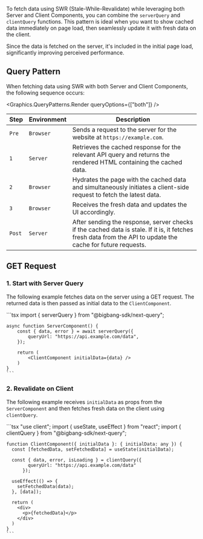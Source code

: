 To fetch data using SWR (Stale-While-Revalidate) while leveraging both Server and Client Components, you can combine the `serverQuery` and `clientQuery` functions.
This pattern is ideal when you want to show cached data immediately on page load, then seamlessly update it with fresh data on the client.

Since the data is fetched on the server, it's included in the initial page load, significantly improving perceived performance.

## Query Pattern

When fetching data using SWR with both Server and Client Components, the following sequence occurs:

<Graphics.QueryPatterns.Render queryOptions={["both"]} />

| Step   | Environment | Description                                                                                                                                                  |
| ------ | ----------- | ------------------------------------------------------------------------------------------------------------------------------------------------------------ |
| `Pre`  | `Browser`   | Sends a request to the server for the website at `https://example.com`.                                                                                      |
| `1`    | `Server`    | Retrieves the cached response for the relevant API query and returns the rendered HTML containing the cached data.                                           |
| `2`    | `Browser`   | Hydrates the page with the cached data and simultaneously initiates a client-side request to fetch the latest data.                                          |
| `3`    | `Browser`   | Receives the fresh data and updates the UI accordingly.                                                                                                      |
| `Post` | `Server`    | After sending the response, server checks if the cached data is stale. If it is, it fetches fresh data from the API to update the cache for future requests. |

## GET Request

### 1. Start with Server Query

The following example fetches data on the server using a GET request.
The returned data is then passed as initial data to the `ClientComponent`.

<TabsCodeBlock defaultValue="server-component">
  <TabItem value="server-component" label="Server Component">
    ```tsx
    import { serverQuery } from "@bigbang-sdk/next-query";

    async function ServerComponent() {
        const { data, error } = await serverQuery({
            queryUrl: "https://api.example.com/data",
        });

        return (
            <ClientComponent initialData={data} />
        )
    }
    ```

  </TabItem>
</TabsCodeBlock>

### 2. Revalidate on Client

The following example receives `initialData` as props from the `ServerComponent` and then fetches fresh data on the client using `clientQuery`.

<TabsCodeBlock defaultValue="client-component">
  <TabItem value="client-component" label="Client Component">
    ```tsx
    "use client";
    import { useState, useEffect } from "react";
    import { clientQuery } from "@bigbang-sdk/next-query";

    function ClientComponent({ initialData }: { initialData: any }) {
      const [fetchedData, setFetchedData] = useState(initialData);

      const { data, error, isLoading } = clientQuery({
            queryUrl: "https://api.example.com/data"
          });

      useEffect(() => {
        setFetchedData(data);
      }, [data]);

      return (
        <div>
          <p>{fetchedData}</p>
        </div>
      )
    }
    ```

  </TabItem>
</TabsCodeBlock>
